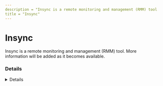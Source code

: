 ```yaml
---
description = "Insync is a remote monitoring and management (RMM) tool. More information will be added as it becomes available."
title = "Insync"
---
```




# Insync

Insync is a remote monitoring and management (RMM) tool. More information will be added as it becomes available.

### Details
<Details author={""}
         category={""}
         created={""}
         website={""}
         lastModified={""}
         privileges={""}
         free={ false }
         verification={ false }
/>

#### Installation Paths
<Card code={ ["C:\\Users\\USERNAME\\AppData\\Roaming\\Insync\\App\\Insync.exe", "*Users\\*\\AppData\\Roaming\\Insync\\App\\Insync.exe", "*\\Insync.exe"] }/>





### Forensic Artifacts








### Detections
- Detects potential processes activity of Insync RMM tool
  - [Sigma Rule](https://github.com/magicsword-io/LOLRMM/blob/main/detections/sigma/insync_processes_sigma.yml)


